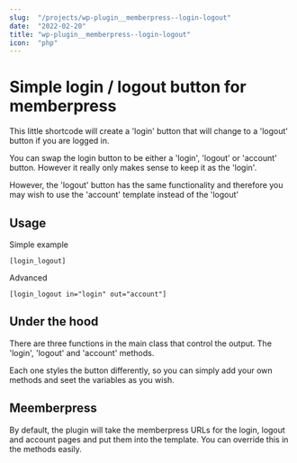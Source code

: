 ```yaml
---
slug:  "/projects/wp-plugin__memberpress--login-logout"
date:  "2022-02-20"
title: "wp-plugin__memberpress--login-logout"
icon:  "php"
---
```


# Simple login / logout button for memberpress

This little shortcode will create a 'login' button that will change to a 'logout' button if you are logged in.

You can swap the login button to be either a 'login', 'logout' or 'account' button. However it really only makes sense to keep it as the 'login'.

However, the 'logout' button has the same functionality and therefore you may wish to use the 'account' template instead of the 'logout'

## Usage

Simple example

    [login_logout]

Advanced

    [login_logout in="login" out="account"]

## Under the hood

There are three functions in the main class that control the output. The 'login', 'logout' and 'account' methods.

Each one styles the button differently, so you can simply add your own methods and seet the variables as you wish.

## Meemberpress

By default, the plugin will take the memberpress URLs for the login, logout and account pages and put them into the template. You can override this in the methods easily.